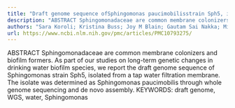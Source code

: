 ```yaml
---
title: "Draft genome sequence ofSphingomonas paucimobilisstrain Sph5, isolated from tap water filtration membrane"
description: "ABSTRACT Sphingomonadaceae are common membrane colonizers and biofilm formers. As part of our studies on long-term genetic changes in drinking water biofilm species, we report the draft genome sequenc..."
authors: "Sara Koroli; Kristina Buss; Joy M Blain; Gautam Sai Nakka; Mina Hong; Robert JC McLean; Caroline M Plugge; Jiseon Yang; Julia A Maresca"
url: https://www.ncbi.nlm.nih.gov/pmc/articles/PMC10793275/
---
```


ABSTRACT Sphingomonadaceae are common membrane colonizers and biofilm formers. As part of our studies on long-term genetic changes in drinking water biofilm species, we report the draft genome sequence of Sphingomonas strain Sph5, isolated from a tap water filtration membrane. The isolate was determined as Sphingomonas paucimobilis through whole genome sequencing and de novo assembly. KEYWORDS: draft genome, WGS, water, Sphingomonas
